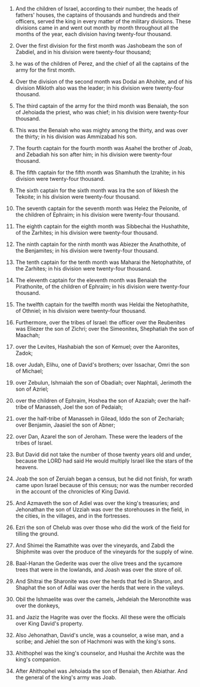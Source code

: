 
1. And the children of Israel, according to their number, the heads of fathers' houses, the captains of thousands and hundreds and their officers, served the king in every matter of the military divisions. These divisions came in and went out month by month throughout all the months of the year, each division having twenty-four thousand.

2. Over the first division for the first month was Jashobeam the son of Zabdiel, and in his division were twenty-four thousand;

3. he was of the children of Perez, and the chief of all the captains of the army for the first month.

4. Over the division of the second month was Dodai an Ahohite, and of his division Mikloth also was the leader; in his division were twenty-four thousand.

5. The third captain of the army for the third month was Benaiah, the son of Jehoiada the priest, who was chief; in his division were twenty-four thousand.

6. This was the Benaiah who was mighty among the thirty, and was over the thirty; in his division was Ammizabad his son.

7. The fourth captain for the fourth month was Asahel the brother of Joab, and Zebadiah his son after him; in his division were twenty-four thousand.

8. The fifth captain for the fifth month was Shamhuth the Izrahite; in his division were twenty-four thousand.

9. The sixth captain for the sixth month was Ira the son of Ikkesh the Tekoite; in his division were twenty-four thousand.

10. The seventh captain for the seventh month was Helez the Pelonite, of the children of Ephraim; in his division were twenty-four thousand.

11. The eighth captain for the eighth month was Sibbechai the Hushathite, of the Zarhites; in his division were twenty-four thousand.

12. The ninth captain for the ninth month was Abiezer the Anathothite, of the Benjamites; in his division were twenty-four thousand.

13. The tenth captain for the tenth month was Maharai the Netophathite, of the Zarhites; in his division were twenty-four thousand.

14. The eleventh captain for the eleventh month was Benaiah the Pirathonite, of the children of Ephraim; in his division were twenty-four thousand.

15. The twelfth captain for the twelfth month was Heldai the Netophathite, of Othniel; in his division were twenty-four thousand.

16. Furthermore, over the tribes of Israel: the officer over the Reubenites was Eliezer the son of Zichri; over the Simeonites, Shephatiah the son of Maachah;

17. over the Levites, Hashabiah the son of Kemuel; over the Aaronites, Zadok;

18. over Judah, Elihu, one of David's brothers; over Issachar, Omri the son of Michael;

19. over Zebulun, Ishmaiah the son of Obadiah; over Naphtali, Jerimoth the son of Azriel;

20. over the children of Ephraim, Hoshea the son of Azaziah; over the half-tribe of Manasseh, Joel the son of Pedaiah;

21. over the half-tribe of Manasseh in Gilead, Iddo the son of Zechariah; over Benjamin, Jaasiel the son of Abner;

22. over Dan, Azarel the son of Jeroham. These were the leaders of the tribes of Israel.

23. But David did not take the number of those twenty years old and under, because the LORD had said He would multiply Israel like the stars of the heavens.

24. Joab the son of Zeruiah began a census, but he did not finish, for wrath came upon Israel because of this census; nor was the number recorded in the account of the chronicles of King David.

25. And Azmaveth the son of Adiel was over the king's treasuries; and Jehonathan the son of Uzziah was over the storehouses in the field, in the cities, in the villages, and in the fortresses.

26. Ezri the son of Chelub was over those who did the work of the field for tilling the ground.

27. And Shimei the Ramathite was over the vineyards, and Zabdi the Shiphmite was over the produce of the vineyards for the supply of wine.

28. Baal-Hanan the Gederite was over the olive trees and the sycamore trees that were in the lowlands, and Joash was over the store of oil.

29. And Shitrai the Sharonite was over the herds that fed in Sharon, and Shaphat the son of Adlai was over the herds that were in the valleys.

30. Obil the Ishmaelite was over the camels, Jehdeiah the Meronothite was over the donkeys,

31. and Jaziz the Hagrite was over the flocks. All these were the officials over King David's property.

32. Also Jehonathan, David's uncle, was a counselor, a wise man, and a scribe; and Jehiel the son of Hachmoni was with the king's sons.

33. Ahithophel was the king's counselor, and Hushai the Archite was the king's companion.

34. After Ahithophel was Jehoiada the son of Benaiah, then Abiathar. And the general of the king's army was Joab.


